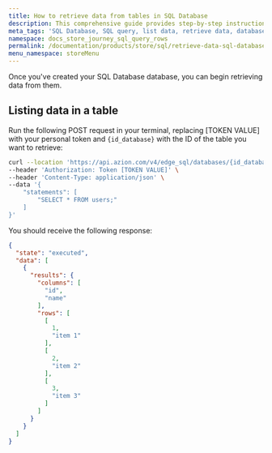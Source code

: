 ```yaml
---
title: How to retrieve data from tables in SQL Database
description: This comprehensive guide provides step-by-step instructions to efficiently list and retrieve data from SQL Database databases using the Azion REST API. 
meta_tags: 'SQL Database, SQL query, list data, retrieve data, database management, Azion REST API, SQL tutorial, data retrieval, database optimization, querying tables'
namespace: docs_store_journey_sql_query_rows
permalink: /documentation/products/store/sql/retrieve-data-sql-database/
menu_namespace: storeMenu
---
```



Once you've created your SQL Database database, you can begin retrieving data from them.

<LinkButton link="/en/documentation/products/store/edge-sql/" label="go to SQL Database reference" severity="secondary" />

## Listing data in a table

Run the following POST request in your terminal, replacing [TOKEN VALUE] with your personal token and `{id_database}` with the ID of the table you want to retrieve:

```bash
curl --location 'https://api.azion.com/v4/edge_sql/databases/{id_database}/query' \
--header 'Authorization: Token [TOKEN VALUE]' \
--header 'Content-Type: application/json' \
--data '{
    "statements": [
        "SELECT * FROM users;"
    ]
}'
```

You should receive the following response:

```json
{
  "state": "executed",
  "data": [
    {
      "results": {
        "columns": [
          "id",
          "name"
        ],
        "rows": [
          [
            1,
            "item 1"
          ],
          [
            2,
            "item 2"
          ],
          [
            3,
            "item 3"
          ]
        ]
      }
    }
  ]
}
```
